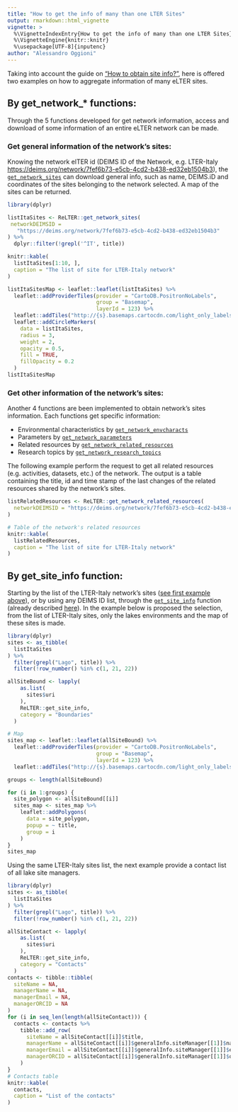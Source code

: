 ```yaml
---
title: "How to get the info of many than one LTER Sites"
output: rmarkdown::html_vignette
vignette: >
  %\VignetteIndexEntry{How to get the info of many than one LTER Sites}
  %\VignetteEngine{knitr::knitr}
  %\usepackage[UTF-8]{inputenc}
author: "Alessandro Oggioni"
---
```


Taking into account the guide on ["How to obtain site info?"](./site_information.html), here is offered two examples on how to aggregate information of many eLTER sites.

## By get_network_* functions: {#firstExample}

Through the 5 functions developed for get network information, access and download of some information of an entire eLTER network can be made.

### Get general information of the network's sites:

Knowing the network elTER id (DEIMS ID of the Network, e.g. LTER-Italy <https://deims.org/network/7fef6b73-e5cb-4cd2-b438-ed32eb1504b3>), the [`get_network_sites`](https://docs.ropensci.org/ReLTER/reference/get_network_sites.html) can download general info, such as name, DEIMS.iD and coordinates of the sites belonging to the network selected. A map of the sites can be returned.

```r
library(dplyr)

listItaSites <- ReLTER::get_network_sites(
 networkDEIMSID =
   "https://deims.org/network/7fef6b73-e5cb-4cd2-b438-ed32eb1504b3"
) %>%
  dplyr::filter(!grepl('^IT', title))

knitr::kable(
  listItaSites[1:10, ],
  caption = "The list of site for LTER-Italy network"
)

listItaSitesMap <- leaflet::leaflet(listItaSites) %>%
  leaflet::addProviderTiles(provider = "CartoDB.PositronNoLabels",
                            group = "Basemap",
                            layerId = 123) %>%
  leaflet::addTiles("http://{s}.basemaps.cartocdn.com/light_only_labels/{z}/{x}/{y}.png") %>%
  leaflet::addCircleMarkers(
    data = listItaSites,
    radius = 3,
    weight = 2,
    opacity = 0.5,
    fill = TRUE,
    fillOpacity = 0.2
  )
listItaSitesMap
```

### Get other information of the network's sites:

Another 4 functions are been implemented to obtain network's sites information. Each functions get specific information:

* Environmental characteristics by [`get_network_envcharacts`](https://docs.ropensci.org/ReLTER/reference/get_network_envcharacts.html)
* Parameters by [`get_network_parameters`](https://docs.ropensci.org/ReLTER/reference/get_network_parameters.html)
* Related resources  by [`get_network_related_resources`](https://docs.ropensci.org/ReLTER/reference/get_network_related_resources.html)
* Research topics by [`get_network_research_topics`](https://docs.ropensci.org/ReLTER/reference/get_network_research_topics.html)

The following example perform the request to get all related resources (e.g. activities, datasets, etc.) of the network. The output is a table containing the title, id and time stamp of the last changes of the related resources shared by the network's sites.

```r
listRelatedResources <- ReLTER::get_network_related_resources(
  networkDEIMSID = "https://deims.org/network/7fef6b73-e5cb-4cd2-b438-ed32eb1504b3"
)

# Table of the network's related resources
knitr::kable(
  listRelatedResources,
  caption = "The list of site for LTER-Italy network"
)
```


## By get_site_info function:

Starting by the list of the LTER-Italy network's sites ([see first example above](#firstExample)), or by using any DEIMS ID list, through the [`get_site_info`](https://docs.ropensci.org/ReLTER/reference/get_site_info.html) function (already described [here](./site_information.html)).
In the example below is proposed the selection, from the list of LTER-Italy sites, only the lakes environments and the map of these sites is made.

```r
library(dplyr)
sites <- as_tibble(
  listItaSites
) %>%
  filter(grepl("Lago", title)) %>%
  filter(!row_number() %in% c(1, 21, 22))

allSiteBound <- lapply(
    as.list(
      sites$uri
    ),
    ReLTER::get_site_info,
    category = "Boundaries"
  )

# Map
sites_map <- leaflet::leaflet(allSiteBound) %>%
  leaflet::addProviderTiles(provider = "CartoDB.PositronNoLabels",
                            group = "Basemap",
                            layerId = 123) %>%
  leaflet::addTiles("http://{s}.basemaps.cartocdn.com/light_only_labels/{z}/{x}/{y}.png")

groups <- length(allSiteBound)

for (i in 1:groups) {
  site_polygon <- allSiteBound[[i]]
  sites_map <- sites_map %>%
    leaflet::addPolygons(
      data = site_polygon,
      popup = ~ title,
      group = i
    )
}
sites_map
```

Using the same LTER-Italy sites list, the next example provide a contact list of all lake site managers.

```r
library(dplyr)
sites <- as_tibble(
  listItaSites
) %>%
  filter(grepl("Lago", title)) %>%
  filter(!row_number() %in% c(1, 21, 22))

allSiteContact <- lapply(
    as.list(
      sites$uri
    ),
    ReLTER::get_site_info,
    category = "Contacts"
  )
contacts <- tibble::tibble(
  siteName = NA,
  managerName = NA,
  managerEmail = NA,
  managerORCID = NA
)
for (i in seq_len(length(allSiteContact))) {
  contacts <- contacts %>% 
    tibble::add_row(
      siteName = allSiteContact[[i]]$title,
      managerName = allSiteContact[[i]]$generalInfo.siteManager[[1]]$name,
      managerEmail = allSiteContact[[i]]$generalInfo.siteManager[[1]]$email,
      managerORCID = allSiteContact[[i]]$generalInfo.siteManager[[1]]$orcid
    )
}
# Contacts table
knitr::kable(
  contacts,
  caption = "List of the contacts"
)
```
